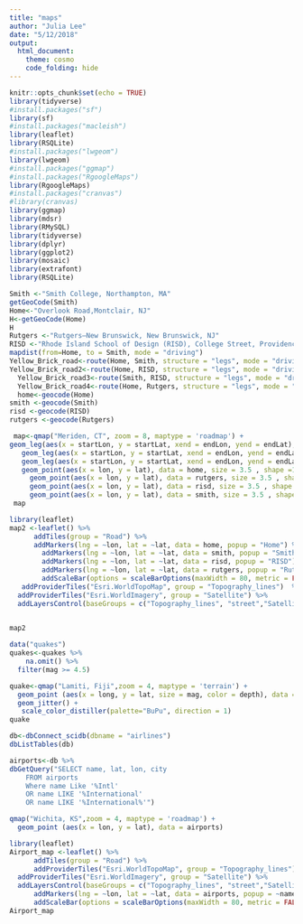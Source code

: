 ```yaml
---
title: "maps"
author: "Julia Lee"
date: "5/12/2018"
output: 
  html_document:
    theme: cosmo 
    code_folding: hide
---
```


```r
knitr::opts_chunk$set(echo = TRUE)
library(tidyverse)
#install.packages("sf")
library(sf)
#install.packages("macleish")
library(leaflet)
library(RSQLite)
#install.packages("lwgeom")
library(lwgeom)
#install.packages("ggmap")
#install.packages("RgoogleMaps")
library(RgoogleMaps)
#install.packages("cranvas")
#library(cranvas)
library(ggmap)
library(mdsr)
library(RMySQL)
library(tidyverse)
library(dplyr)
library(ggplot2)
library(mosaic)
library(extrafont)
library(RSQLite)
```

```r
Smith <-"Smith College, Northampton, MA"
getGeoCode(Smith)
Home<-"Overlook Road,Montclair, NJ"
H<-getGeoCode(Home)
H
Rutgers <-"Rutgers–New Brunswick, New Brunswick, NJ"
RISD <-"Rhode Island School of Design (RISD), College Street, Providence, RI"
mapdist(from=Home, to = Smith, mode = "driving")
Yellow_Brick_road<-route(Home, Smith, structure = "legs", mode = "driving" ) 
Yellow_Brick_road2<-route(Home, RISD, structure = "legs", mode = "driving") 
  Yellow_Brick_road3<-route(Smith, RISD, structure = "legs", mode = "driving")
  Yellow_Brick_road4<-route(Home, Rutgers, structure = "legs", mode = "driving")
  home<-geocode(Home) 
smith <-geocode(Smith)   
risd <-geocode(RISD)
rutgers <-geocode(Rutgers)

```

```r
 map<-qmap("Meriden, CT", zoom = 8, maptype = 'roadmap') +
geom_leg(aes(x = startLon, y = startLat, xend = endLon, yend = endLat), color = "green", alpha = 0.65, size = 2, data = Yellow_Brick_road ) +
   geom_leg(aes(x = startLon, y = startLat, xend = endLon, yend = endLat), color = "blue" , alpha = 0.65, size = 2, data = Yellow_Brick_road2) +
   geom_leg(aes(x = startLon, y = startLat, xend = endLon, yend = endLat), color = "purple" , alpha = 0.65, size = 2, data = Yellow_Brick_road4) +
   geom_point(aes(x = lon, y = lat), data = home, size = 3.5 , shape =18, color =  "yellow", alpha = 0.75 ) + 
     geom_point(aes(x = lon, y = lat), data = rutgers, size = 3.5 , shape =25, fill =  "purple", alpha = 0.75 ) + 
     geom_point(aes(x = lon, y = lat), data = risd, size = 3.5 , shape =22, fill =  "lightblue", alpha = 0.75 ) + 
     geom_point(aes(x = lon, y = lat), data = smith, size = 3.5 , shape =21, fill =  "lightgreen", alpha = 0.75 ) 
 map
```




```r
library(leaflet)
map2 <-leaflet() %>%
      addTiles(group = "Road") %>%
      addMarkers(lng = ~lon, lat = ~lat, data = home, popup = "Home") %>%
        addMarkers(lng = ~lon, lat = ~lat, data = smith, popup = "Smith") %>%
        addMarkers(lng = ~lon, lat = ~lat, data = risd, popup = "RISD") %>%
        addMarkers(lng = ~lon, lat = ~lat, data = rutgers, popup = "Rutgers") %>%
        addScaleBar(options = scaleBarOptions(maxWidth = 80, metric = FALSE, imperial = TRUE, updateWhenIdle = TRUE)) %>%
   addProviderTiles("Esri.WorldTopoMap", group = "Topography_lines")  %>%
  addProviderTiles("Esri.WorldImagery", group = "Satellite") %>%
  addLayersControl(baseGroups = c("Topography_lines", "street","Satellite" )) 
  

map2
```



```r
data("quakes")
quakes<-quakes %>%
    na.omit() %>%
  filter(mag >= 4.5)

quake<-qmap("Lamiti, Fiji",zoom = 4, maptype = 'terrain') +
  geom_point (aes(x = long, y = lat, size = mag, color = depth), data = quakes) +
  geom_jitter() +
   scale_color_distiller(palette="BuPu", direction = 1)
quake
```


```r
db<-dbConnect_scidb(dbname = "airlines")
dbListTables(db)
```

```r
airports<-db %>%
dbGetQuery("SELECT name, lat, lon, city
	FROM airports
	Where name Like '%Intl'
	OR name LIKE '%International'
	OR name LIKE '%International%'")
```

```r
qmap("Wichita, KS",zoom = 4, maptype = 'roadmap') +
  geom_point (aes(x = lon, y = lat), data = airports)
```

```r
library(leaflet)
Airport_map <-leaflet() %>%
      addTiles(group = "Road") %>%
      addProviderTiles("Esri.WorldTopoMap", group = "Topography_lines")  %>%
  addProviderTiles("Esri.WorldImagery", group = "Satellite") %>%
  addLayersControl(baseGroups = c("Topography_lines", "street","Satellite" )) %>% 
      addMarkers(lng = ~lon, lat = ~lat, data = airports, popup = ~name) %>% 
      addScaleBar(options = scaleBarOptions(maxWidth = 80, metric = FALSE, imperial = TRUE, updateWhenIdle = TRUE)) 
Airport_map
```
